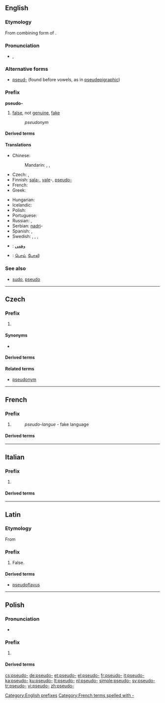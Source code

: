 {{also|pseudo}}
==English==

===Etymology===
From combining form of {{etyl|grc|en}} {{term|ψευδής||false, lying|tr=pseudēs|lang=grc}}.

===Pronunciation===
* {{IPA|/sudo/}}, {{X-SAMPA|/sudo/}}

===Alternative forms===
* [[pseud-]] (found before vowels, as in [[pseudepigraphic]])

===Prefix===
'''pseudo-'''

# [[false]], not [[genuine]], [[fake]]
#: ''pseudonym''

====Derived terms====
{{prefixsee|en}}

====Translations====
{{trans-top|not genuine}}
* Chinese:
*: Mandarin: {{t+|cmn|假|alt=假的-|tr=jiǎ de-|sc=Hani}}, {{t|cmn|虛擬|alt=虛擬的-|sc=Hani}}, {{t+|cmn|虚拟|alt=虚拟的-|tr=xūnǐ de-|sc=Hani}}
* Czech: {{t|cs|pa-}}, {{t+|cs|pseudo-}}
* Finnish: [[sala-]], [[vale]]-, [[pseudo-]]
* French: {{t+|fr|pseudo-}}
* Greek: {{t+|el|ψευδο-|tr=pseudo-|sc=Grek}}
{{trans-mid}}
* Hungarian: {{t+|hu|ál}}
* Icelandic: {{t|is|gervi-}}
* Polish: {{t|pl|pseudo-}}
* Portuguese: {{t|pt|pseudo-}}
* Russian: {{t+|ru|псевдо-|tr=psevdo-}}, {{t|ru|лже-|tr=lže-}}
* Serbian: [[nadri]]-
* Spanish: {{t|es|pseudo-}}, {{t|es|seudo-}}
* Swedish: {{t|sv|falsk-}}, {{t|sv|fusk-}}, {{t+|sv|pseudo-}}, {{t+|sv|kvasi-}}
{{trans-bottom}}

{{checktrans-top}}
* {{ttbc|ar}}: [[وهمي]]
* {{ttbc|ta}}: [[பொய்]], [[போலி]]
{{trans-bottom}}

===See also===
* [[sudo]], [[pseudo]]

[[Category:English prefixes]]

----

==Czech==

===Prefix===
{{cs-pref}}

# {{l/en|pseudo-}}

====Synonyms====
* {{l/cs|pa-}}

====Derived terms====
{{prefixsee|cs}}

====Related terms====
* [[pseudonym]]

----

==French==

===Prefix===
{{head|fr|prefix}}

# {{l/en|pseudo-}}
#: ''pseudo-langue'' - fake language

====Derived terms====
{{prefixsee|fr}}

[[Category:French terms spelled with -]]

----

==Italian==

===Prefix===
{{head|it|prefix}}

# {{l/en|pseudo-}}

====Derived terms====
{{prefixsee|it}}

----

==Latin==

===Etymology===
From {{etyl|grc|la}}

===Prefix===
{{head|la|prefix}}

# False.

====Derived terms====
{{prefixsee|la}}
* [[pseudoflavus]]

----

==Polish==

===Pronunciation===
* {{IPA|/ˈps̪ɛwd̪ɔ/|lang=pl}}

===Prefix===
{{head|pl|prefix}}

# {{l/en|pseudo-}}

====Derived terms====
{{prefixsee|pl}}

[[cs:pseudo-]]
[[de:pseudo-]]
[[et:pseudo-]]
[[el:pseudo-]]
[[fr:pseudo-]]
[[it:pseudo-]]
[[ka:pseudo-]]
[[ku:pseudo-]]
[[lt:pseudo-]]
[[nl:pseudo-]]
[[simple:pseudo-]]
[[sv:pseudo-]]
[[tr:pseudo-]]
[[vi:pseudo-]]
[[zh:pseudo-]]